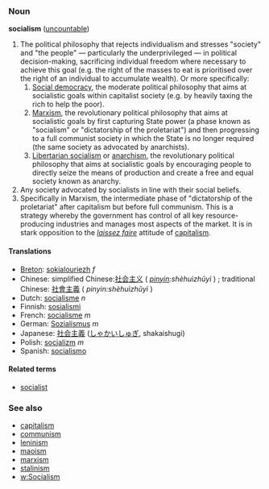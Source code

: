 ===Noun===
'''socialism''' ([[uncountable]])

#The political philosophy that rejects individualism and stresses "society" and "the people" — particularly the underprivileged — in political decision-making, sacrificing individual freedom where necessary to achieve this goal (e.g. the right of the masses to eat is prioritised over the right of an individual to accumulate wealth).  Or more specifically:
##[[Social democracy]], the moderate political philosophy that aims at socialistic goals within capitalist society (e.g. by heavily taxing the rich to help the poor).
##[[Marxism]], the revolutionary political philosophy that aims at socialistic goals by first capturing State power (a phase known as "socialism" or "dictatorship of the proletariat") and then progressing to a full communist society in which the State is no longer required (the same society as advocated by anarchists).
##[[Libertarian socialism]] or [[anarchism]], the revolutionary political philosophy that aims at socialistic goals by encouraging people to directly seize the means of production and create a free and equal society known as anarchy.
#Any society advocated by socialists in line with their social beliefs.
#Specifically in Marxism, the intermediate phase of "dictatorship of the proletariat" after capitalism but before full communism.  This is a strategy whereby the government has control of all key resource-producing industries and manages most aspects of the market.  It is in stark opposition to the ''[[laissez faire]]'' attitude of [[capitalism]].

====Translations====
*[[Breton]]: [[sokialouriezh]] ''f''
*Chinese: simplified Chinese:[[社会主义]] ( ''[[pinyin]]:shèhuìzhǔyì'' ) ; traditional Chinese: [[社會主義]] ( ''pinyin:shèhuìzhǔyì'' )
*Dutch: [[socialisme]] ''n''
*Finnish: [[sosialismi]]
*French: [[socialisme]] ''m''
*German: [[Sozialismus]] ''m''
*Japanese: [[社会主義]] ([[しゃかいしゅぎ]], shakaishugi)
*Polish: [[socjalizm]] ''m''
*Spanish: [[socialismo]]

====Related terms====
*[[socialist]]

===See also===
*[[capitalism]]
*[[communism]]
*[[leninism]]
*[[maoism]]
*[[marxism]]
*[[stalinism]]
*[[w:Socialism]]